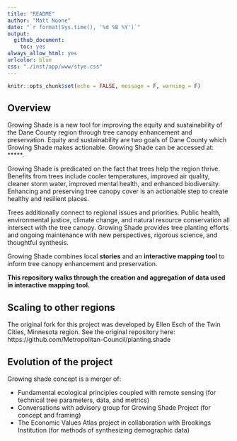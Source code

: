 ```yaml
---
title: "README"
author: "Matt Noone"
date: "`r format(Sys.time(), '%d %B %Y')`"
output:
  github_document:
    toc: yes
always_allow_html: yes
urlcolor: blue
css: "./inst/app/www/stye.css"
---
```


```r
knitr::opts_chunk$set(echo = FALSE, message = F, warning = F)

```

## Overview

Growing Shade is a new tool for improving the equity and sustainability of the Dane County region through tree canopy enhancement and preservation. Equity and sustainability are two goals of Dane County which Growing Shade makes actionable. Growing Shade can be accessed at: *****. 

Growing Shade is predicated on the fact that trees help the region thrive. Benefits from trees include cooler temperatures, improved air quality, cleaner storm water, improved mental health, and enhanced biodiversity. Enhancing and preserving tree canopy cover is an actionable step to create healthy and resilient places. 

Trees additionally connect to regional issues and priorities. Public health, environmental justice, climate change, and natural resource conservation all intersect with the tree canopy. Growing Shade provides tree planting efforts and ongoing maintenance with new perspectives, rigorous science, and thoughtful synthesis. 

Growing Shade combines local **stories** and an **interactive mapping tool** to inform tree canopy enhancement and preservation. 

**This repository walks through the creation and aggregation of data used in interactive mapping tool.**

## Scaling to other regions

The original fork for this project was developed by Ellen Esch of the Twin Cities, Minnesota region. See the original repository here:
https://github.com/Metropolitan-Council/planting.shade

## Evolution of the project

Growing shade concept is a merger of:

- Fundamental ecological principles coupled with remote sensing (for technical tree parameters, data, and metrics)
- Conversations with advisory group for Growing Shade Project (for concept and framing)
- The Economic Values Atlas project in collaboration with Brookings Institution (for methods of synthesizing demographic data)


